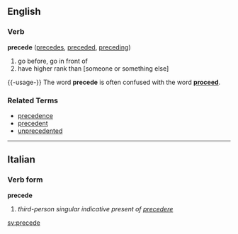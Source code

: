 ==English==

===Verb===
'''precede'''  ([[precedes]], [[preceded]], [[preceding]])
# go before, go in front of
# have higher rank than [someone or something else]

{{-usage-}}
The word '''precede''' is often confused with the word '''[[proceed]]'''.

===Related Terms===
*[[precedence]]
*[[precedent]]
*[[unprecedented]]

----

==Italian==
===Verb form===
'''precede'''

# ''third-person singular indicative present of [[precedere]]''

[[sv:precede]]
